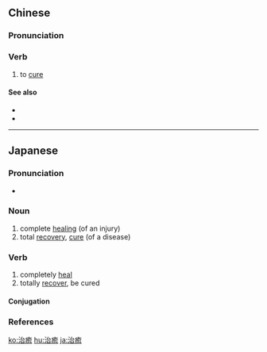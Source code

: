 {{also|治愈}}
==Chinese==
{{zh-forms|s=治愈|t2=治瘉}}

===Pronunciation===
{{zh-pron
|m=zhìyù
|c=zi6 jyu6
|cat=v
}}

===Verb===
{{zh-verb}}

# to [[cure]]
#: {{zh-x|有些 病況 起因 很 明顯，但 治癒[愈]{yù} 卻 很 費時。|''The causes of some conditions are obvious, yet time-consuming to '''cure'''.''}}

====See also====
* {{zh-l|痊癒/痊愈}}
* {{zh-l|癒合/愈合|tr=yùhé}}

----

==Japanese==
{{ja-kanjitab|ち|ゆ|yomi=on}}

===Pronunciation===
* {{ja-pron|ちゆ|y=o|acc=1|acc_ref=NHK}}

===Noun===
{{ja-noun|ちゆ}}

# complete [[heal]]ing (of an injury)
# total [[recovery]], [[cure]] (of a disease)

===Verb===
{{ja-verb-suru|ちゆ}}

# completely [[heal]]
# totally [[recover]], be cured

====Conjugation====
{{ja-suru|ちゆ}}

===References===
<references/>

[[ko:治癒]]
[[hu:治癒]]
[[ja:治癒]]